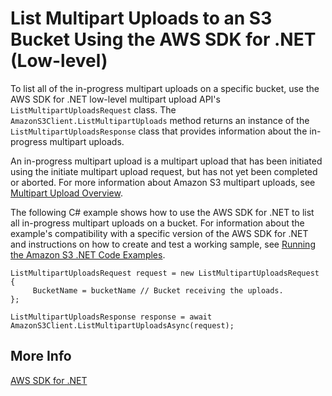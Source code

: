 # List Multipart Uploads to an S3 Bucket Using the AWS SDK for \.NET \(Low\-level\)<a name="LLlistMPuploadsDotNet"></a>

To list all of the in\-progress multipart uploads on a specific bucket, use the AWS SDK for \.NET low\-level multipart upload API's `ListMultipartUploadsRequest` class\. The `AmazonS3Client.ListMultipartUploads` method returns an instance of the `ListMultipartUploadsResponse` class that provides information about the in\-progress multipart uploads\. 

An in\-progress multipart upload is a multipart upload that has been initiated using the initiate multipart upload request, but has not yet been completed or aborted\. For more information about Amazon S3 multipart uploads, see [Multipart Upload Overview](mpuoverview.mdx)\.

The following C\# example shows how to use the AWS SDK for \.NET to list all in\-progress multipart uploads on a bucket\. For information about the example's compatibility with a specific version of the AWS SDK for \.NET and instructions on how to create and test a working sample, see [Running the Amazon S3 \.NET Code Examples](UsingTheMPDotNetAPI.mdx#TestingDotNetApiSamples)\.

```
ListMultipartUploadsRequest request = new ListMultipartUploadsRequest
{
	 BucketName = bucketName // Bucket receiving the uploads.
};

ListMultipartUploadsResponse response = await AmazonS3Client.ListMultipartUploadsAsync(request);
```

## More Info<a name="LLlistMPuploadsDotNet-more-info"></a>

[AWS SDK for \.NET](https://aws.amazon.com/sdk-for-net/)